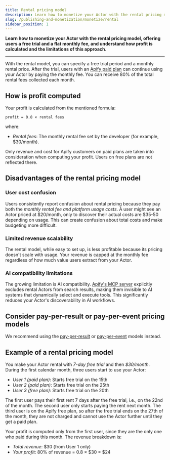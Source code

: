 ```yaml
---
title: Rental pricing model
description: Learn how to monetize your Actor with the rental pricing model, offering users a free trial and a flat monthly fee, and understand how profit is calculated and the limitations of this approach.
slug: /publishing-and-monetization/monetize/rental
sidebar_position: 1
---
```


**Learn how to monetize your Actor with the rental pricing model, offering users a free trial and a flat monthly fee, and understand how profit is calculated and the limitations of this approach.**

---

With the rental model, you can specify a free trial period and a monthly rental price. After the trial, users with an [Apify paid plan](https://apify.com/pricing) can continue using your Actor by paying the monthly fee. You can receive 80% of the total rental fees collected each month.

## How is profit computed

Your profit is calculated from the mentioned formula:

`profit = 0.8 × rental fees`

where:

- _Rental fees_: The monthly rental fee set by the developer (for example, $30/month).

Only revenue and cost for Apify customers on paid plans are taken into consideration when computing your profit. Users on free plans are not reflected there.

## Disadvantages of the rental pricing model

### User cost confusion

Users consistently report confusion about rental pricing because they pay both the _monthly rental fee and platform usage costs_. A user might see an Actor priced at $20/month, only to discover their actual costs are $35-50 depending on usage. This can create confusion about total costs and make budgeting more difficult.

### Limited revenue scalability

The rental model, while easy to set up, is less profitable because its pricing doesn't scale with usage. Your revenue is capped at the monthly fee regardless of how much value users extract from your Actor.

### AI compatibility limitations

The growing limitation is AI compatibility. [Apify's MCP server](/platform/integrations/mcp) explicitly excludes rental Actors from search results, making them invisible to AI systems that dynamically select and execute tools. This significantly reduces your Actor's discoverability in AI workflows.

## Consider pay-per-result or pay-per-event pricing models

We recommend using the [pay-per-result](/platform/actors/publishing/monetize/pay-per-result) or [pay-per-event](/platform/actors/publishing/monetize/pay-per-event) models instead.

## Example of a rental pricing model

You make your Actor rental with _7-day free trial_ and then _$30/month_. During the first calendar month, three users start to use your Actor:

- _User 1 (paid plan)_: Starts free trial on the 15th
- _User 2 (paid plan)_: Starts free trial on the 25th  
- _User 3 (free plan)_: Starts free trial on the 20th

The first user pays their first rent 7 days after the free trial, i.e., on the 22nd of the month. The second user only starts paying the rent next month. The third user is on the Apify free plan, so after the free trial ends on the 27th of the month, they are not charged and cannot use the Actor further until they get a paid plan.

Your profit is computed only from the first user, since they are the only one who paid during this month. The revenue breakdown is:

- _Total revenue_: $30 (from User 1 only)
- _Your profit_: 80% of revenue = 0.8 × $30 = $24
